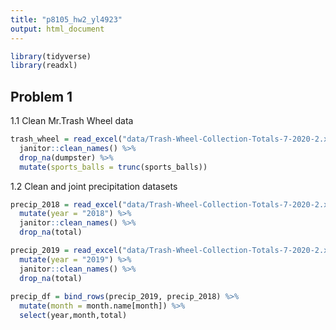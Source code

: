 ```yaml
---
title: "p8105_hw2_yl4923"
output: html_document
---
```


```r
library(tidyverse)
library(readxl)
```

## Problem 1
1.1 Clean Mr.Trash Wheel data
```r
trash_wheel = read_excel("data/Trash-Wheel-Collection-Totals-7-2020-2.xlsx", sheet = "Mr. Trash Wheel", range = "A2:N535") %>% 
  janitor::clean_names() %>%
  drop_na(dumpster) %>% 
  mutate(sports_balls = trunc(sports_balls))
```

1.2 Clean and joint precipitation datasets
```r
precip_2018 = read_excel("data/Trash-Wheel-Collection-Totals-7-2020-2.xlsx",sheet = "2018 Precipitation",range = "A2:B14") %>%
  mutate(year = "2018") %>% 
  janitor::clean_names() %>%
  drop_na(total) 

precip_2019 = read_excel("data/Trash-Wheel-Collection-Totals-7-2020-2.xlsx",sheet = "2019 Precipitation",range = "A2:B14") %>%
  mutate(year = "2019") %>% 
  janitor::clean_names() %>%
  drop_na(total) 
   
precip_df = bind_rows(precip_2019, precip_2018) %>%
  mutate(month = month.name[month]) %>%
  select(year,month,total)
```
